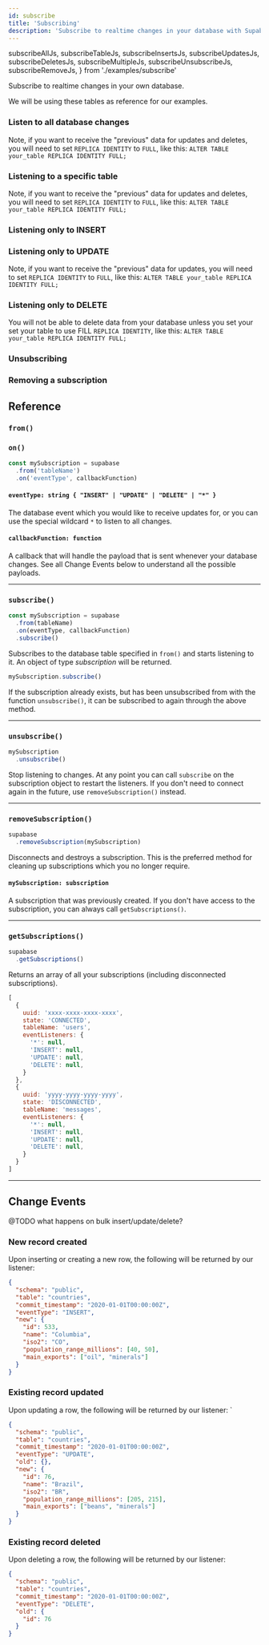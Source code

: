 ```yaml
---
id: subscribe
title: 'Subscribing'
description: 'Subscribe to realtime changes in your database with Supabase'
---
```


  subscribeAllJs,
  subscribeTableJs,
  subscribeInsertsJs,
  subscribeUpdatesJs,
  subscribeDeletesJs,
  subscribeMultipleJs,
  subscribeUnsubscribeJs,
  subscribeRemoveJs,
} from './examples/subscribe'

Subscribe to realtime changes in your own database.

We will be using these tables as reference for our examples.

<DummyData />

### Listen to all database changes

<CustomCodeBlock
  header="Subscribes to all database changes in realtime."
  js={subscribeAllJs}
  jsHighlight="{8}"
/>

Note, if you want to receive the "previous" data for updates and deletes,
you will need to set `REPLICA IDENTITY` to `FULL`, like this:
`ALTER TABLE your_table REPLICA IDENTITY FULL;`

### Listening to a specific table

<CustomCodeBlock
  header="Subscribes to a specific table for changes in realtime."
  js={subscribeTableJs}
  jsHighlight="{8}"
/>

Note, if you want to receive the "previous" data for updates and deletes,
you will need to set `REPLICA IDENTITY` to `FULL`, like this:
`ALTER TABLE your_table REPLICA IDENTITY FULL;`

### Listening only to INSERT

<CustomCodeBlock
  header="Subscribes only to the INSERT event."
  js={subscribeInsertsJs}
  jsHighlight="{9-11}"
/>

### Listening only to UPDATE

<CustomCodeBlock
  header="Subscribes only to the UPDATE event."
  js={subscribeUpdatesJs}
  jsHighlight="{9-11}"
/>

Note, if you want to receive the "previous" data for updates,
you will need to set `REPLICA IDENTITY` to `FULL`, like this:
`ALTER TABLE your_table REPLICA IDENTITY FULL;`

### Listening only to DELETE

<CustomCodeBlock
  header="Subscribes only to the DELETE event."
  js={subscribeDeletesJs}
  jsHighlight="{9-11}"
/>

You will not be able to delete data from your database unless you set your set your table to use FILL `REPLICA IDENTITY`, like this:
`ALTER TABLE your_table REPLICA IDENTITY FULL;`

<!-- ### Listening to multiple events

<CustomCodeBlock
  header="Subscribes to multiple but not all events."
  js={subscribeMultipleJs}
  jsHighlight="{9-10}"
/> -->

### Unsubscribing

<CustomCodeBlock
  header="Unsubscribes from a specific subscription."
  js={subscribeUnsubscribeJs}
  jsHighlight="{15}"
/>

### Removing a subscription

<CustomCodeBlock
  header="Disconnects from a subscription fully."
  js={subscribeRemoveJs}
  jsHighlight="{15}"
/>

## Reference

### `from()`

<FromFunction verb="subscribe" />

### `on()`

<!-- prettier-ignore -->
```js {3}
const mySubscription = supabase
  .from('tableName')
  .on('eventType', callbackFunction)
```

#### `eventType: string { "INSERT" | "UPDATE" | "DELETE" | "*" }`

The database event which you would like to receive updates for, or you can use the special wildcard `*` to listen to all changes.

#### `callbackFunction: function`

A callback that will handle the payload that is sent whenever your database changes. See all Change Events below to understand all the possible payloads.

---

### `subscribe()`

<!-- prettier-ignore -->
```js {4}
const mySubscription = supabase
  .from(tableName)
  .on(eventType, callbackFunction)
  .subscribe()
```

Subscribes to the database table specified in `from()` and starts listening to it. An object of type _subscription_ will be returned.

```js {1}
mySubscription.subscribe()
```

If the subscription already exists, but has been unsubscribed from with the function `unsubscribe()`, it can be subscribed to again through the above method.

---

### `unsubscribe()`

<!-- prettier-ignore -->
```js {2}
mySubscription
  .unsubscribe()
```

Stop listening to changes. At any point you can call `subscribe` on the subscription object to restart the listeners.
If you don't need to connect again in the future, use `removeSubscription()` instead.

---

### `removeSubscription()`

<!-- prettier-ignore -->
```js {2}
supabase
  .removeSubscription(mySubscription)
```

Disconnects and destroys a subscription. This is the preferred method for cleaning up subscriptions which you no longer require.

#### `mySubscription: subscription`

A subscription that was previously created. If you don't have access to the subscription, you can always call `getSubscriptions()`.

---

### `getSubscriptions()`

<!-- prettier-ignore -->
```js {2}
supabase
  .getSubscriptions()
```

Returns an array of all your subscriptions (including disconnected subscriptions).

<Collapsable title="Toggle Example Response">

<!-- prettier-ignore -->
```js
[
  {
    uuid: 'xxxx-xxxx-xxxx-xxxx',
    state: 'CONNECTED',
    tableName: 'users',
    eventListeners: {
      '*': null,
      'INSERT': null,
      'UPDATE': null,
      'DELETE': null,
    }
  },
  {
    uuid: 'yyyy-yyyy-yyyy-yyyy',
    state: 'DISCONNECTED',
    tableName: 'messages',
    eventListeners: {
      '*': null,
      'INSERT': null,
      'UPDATE': null,
      'DELETE': null,
    }
  }
]
```

</Collapsable>

---

## Change Events

@TODO what happens on bulk insert/update/delete?

### New record created

Upon inserting or creating a new row, the following will be returned by our listener:

```json
{
  "schema": "public",
  "table": "countries",
  "commit_timestamp": "2020-01-01T00:00:00Z",
  "eventType": "INSERT",
  "new": {
    "id": 533,
    "name": "Columbia",
    "iso2": "CO",
    "population_range_millions": [40, 50],
    "main_exports": ["oil", "minerals"]
  }
}
```

### Existing record updated

Upon updating a row, the following will be returned by our listener:
`

```json
{
  "schema": "public",
  "table": "countries",
  "commit_timestamp": "2020-01-01T00:00:00Z",
  "eventType": "UPDATE",
  "old": {},
  "new": {
    "id": 76,
    "name": "Brazil",
    "iso2": "BR",
    "population_range_millions": [205, 215],
    "main_exports": ["beans", "minerals"]
  }
}
```

### Existing record deleted

Upon deleting a row, the following will be returned by our listener:

```json
{
  "schema": "public",
  "table": "countries",
  "commit_timestamp": "2020-01-01T00:00:00Z",
  "eventType": "DELETE",
  "old": {
    "id": 76
  }
}
```
